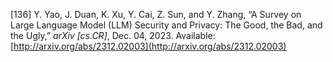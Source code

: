 \[136\]	Y. Yao, J. Duan, K. Xu, Y. Cai, Z. Sun, and Y. Zhang, “A Survey on Large Language Model (LLM) Security and Privacy: The Good, the Bad, and the Ugly,” *arXiv \[cs.CR\]*, Dec. 04, 2023\. Available: [http://arxiv.org/abs/2312.02003](http://arxiv.org/abs/2312.02003)